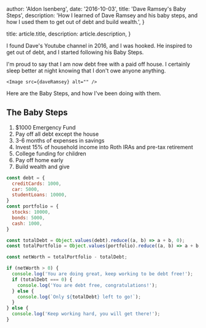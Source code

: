 
  author: 'Aldon Isenberg',
  date: '2016-10-03',
  title: 'Dave Ramsey\'s Baby Steps',
  description:
    'How I learned of Dave Ramsey and his baby steps, and how I used them to get out of debt and build wealth.',
}

  title: article.title,
  description: article.description,
}


I found Dave's Youtube channel in 2016, and I was hooked. He inspired to get out of debt, and I started following his Baby Steps.

I'm proud to say that I am now debt free with a paid off house. I certainly sleep better at night knowing that I don't owe anyone anything.

    <Image src={daveRamsey} alt="" />

Here are the Baby Steps, and how I've been doing with them.

## The Baby Steps

1. $1000 Emergency Fund
2. Pay off all debt except the house
3. 3-6 months of expenses in savings
4. Invest 15% of household income into Roth IRAs and pre-tax retirement
5. College funding for children
6. Pay off home early
7. Build wealth and give


```js
const debt = {
  creditCards: 1000,
  car: 5000,
  studentLoans: 10000,
}
const portfolio = {
  stocks: 10000,
  bonds: 5000,
  cash: 1000,
}

const totalDebt = Object.values(debt).reduce((a, b) => a + b, 0);
const totalPortfolio = Object.values(portfolio).reduce((a, b) => a + b, 0);

const netWorth = totalPortfolio - totalDebt;

if (netWorth > 0) {
  console.log('You are doing great, keep working to be debt free!');
  if (totalDebt === 0) {
    console.log('You are debt free, congratulations!');
  } else {
    console.log(`Only ${totalDebt} left to go!`);
  }
} else {
  console.log('Keep working hard, you will get there!');
} 

```

